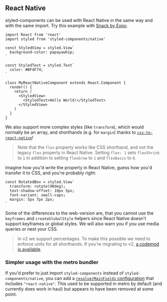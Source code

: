 ## React Native

styled-components can be used with React Native in the same way and with the
same import. Try this example with [Snack by Expo](https://snack.expo.io/@danielmschmidt/styled-components).

```tsx
import React from 'react'
import styled from 'styled-components/native'

const StyledView = styled.View`
  background-color: papayawhip;
`

const StyledText = styled.Text`
  color: #BF4F74;
`

class MyReactNativeComponent extends React.Component {
  render() {
    return (
      <StyledView>
        <StyledText>Hello World!</StyledText>
      </StyledView>
    )
  }
}
```

We also support more complex styles (like `transform`), which would normally
be an array, and shorthands (e.g. for `margin`) thanks to
[`css-to-react-native`](https://github.com/styled-components/css-to-react-native)!

> Note that the `flex` property works like CSS shorthand, and not the legacy
> `flex` property in React Native. Setting `flex: 1` sets `flexShrink`
> to `1` in addition to setting `flexGrow` to `1` and `flexBasis` to `0`.

Imagine how you'd write the property in React Native, guess how you'd transfer
it to CSS, and you're probably right:

```tsx
const RotatedBox = styled.View`
  transform: rotate(90deg);
  text-shadow-offset: 10px 5px;
  font-variant: small-caps;
  margin: 5px 7px 2px;
`
```

Some of the differences to the web-version are, that you cannot use the
`keyframes` and `createGlobalStyle` helpers since React Native doesn't support
keyframes or global styles. We will also warn you if you use media queries or
nest your CSS.

> In v2 we support percentages. To make this possible we need to enforce units
> for all shorthands. If you're migrating to v2,
> [a codemod is available](https://github.com/styled-components/styled-components-native-code-mod).

### Simpler usage with the metro bundler

If you'd prefer to just import `styled-components` instead of `styled-components/native`, you can add a [`resolverMainFields` configuration](https://facebook.github.io/metro/docs/configuration#resolvermainfields) that includes `"react-native"`. This used to be supported in metro by default (and currently does work in haul) but appears to have been removed at some point.
